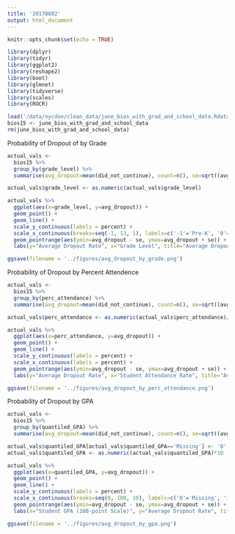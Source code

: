 ```yaml
---
title: '20170802'
output: html_document
---
```


```r
knitr::opts_chunk$set(echo = TRUE)

library(dplyr)
library(tidyr)
library(ggplot2)
library(reshape2)
library(boot)
library(glmnet)
library(tidyverse)
library(scales)
library(ROCR)
```

```r
load('/data/nycdoe/clean_data/june_bios_with_grad_and_school_data.Rdata')
bios15 <- june_bios_with_grad_and_school_data
rm(june_bios_with_grad_and_school_data)
```

Probability of Dropout of by Grade
```r
actual_vals <-
  bios15 %>%
  group_by(grade_level) %>%
  summarise(avg_dropout=mean(did_not_continue), count=n(), se=sqrt((avg_dropout*(1-avg_dropout))/count)) 

actual_vals$grade_level <- as.numeric(actual_vals$grade_level)

actual_vals %>%
  ggplot(aes(x=grade_level, y=avg_dropout)) +
  geom_point() +
  geom_line() +
  scale_y_continuous(labels = percent) +
  scale_x_continuous(breaks=seq(-1, 13, 1), labels=c('-1'='Pre-K', '0'='K', '1'='1', '2'='2', '3'='3', '4'='4', '5'='5', '6'='6', '7'='7', '8'='8', '9'='9', '10'='10', '11'='11', '12'='12', '13'='Graduated')) +
  geom_pointrange(aes(ymin=avg_dropout - se, ymax=avg_dropout + se)) +
  labs(y="Average Dropout Rate", x="Grade Level", title="Average Dropout Rate by Grade")

ggsave(filename = '../figures/avg_dropout_by_grade.png')
```

Probability of Dropout by Percent Attendence
```r
actual_vals <-
  bios15 %>%
  group_by(perc_attendance) %>%
  summarise(avg_dropout=mean(did_not_continue), count=n(), se=sqrt((avg_dropout*(1-avg_dropout))/count)) 

actual_vals$perc_attendance <- as.numeric(actual_vals$perc_attendance)/100

actual_vals %>%
  ggplot(aes(x=perc_attendance, y=avg_dropout)) +
  geom_point() +
  geom_line() +
  scale_y_continuous(labels = percent) +
  scale_x_continuous(labels = percent) +
  geom_pointrange(aes(ymin=avg_dropout - se, ymax=avg_dropout + se)) +
  labs(y="Average Dropout Rate", x="Student Attendance Rate", title="Average Dropout Rate by Percent Attendance")

ggsave(filename = '../figures/avg_dropout_by_perc_attendance.png')
```

Probability of Dropout by GPA
```r
actual_vals <-
  bios15 %>%
  group_by(quantiled_GPA) %>%
  summarise(avg_dropout=mean(did_not_continue), count=n(), se=sqrt((avg_dropout*(1-avg_dropout))/count)) 

actual_vals$quantiled_GPA[actual_vals$quantiled_GPA=='Missing'] <- '0'
actual_vals$quantiled_GPA <- as.numeric(actual_vals$quantiled_GPA)*10

actual_vals %>%
  ggplot(aes(x=quantiled_GPA, y=avg_dropout)) +
  geom_point() +
  geom_line() +
  scale_y_continuous(labels = percent) +
  scale_x_continuous(breaks=seq(0, 100, 10), labels=c('0'='Missing', '10'='10', '20'='20', '30'='30', '40'='40', '50'='50', '60'='60', '70'='70', '80'='80', '90'='90', '100'='100')) +
  geom_pointrange(aes(ymin=avg_dropout - se, ymax=avg_dropout + se)) +
  labs(x="Student GPA (100-point Scale)", y="Average Dropout Rate", title="Average Dropout Rate by Student GPA")

ggsave(filename = '../figures/avg_dropout_by_gpa.png')
```
